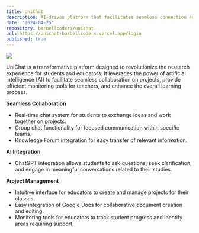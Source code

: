 ```yaml
---
title: UniChat
description: AI-driven platform that facilitates seamless connection and collaboration on academic projects.
date: "2024-04-25"
repository: barbellcoders/unichat
url: https://unichat-barbellcoders.vercel.app/login
published: true
---
```


[![](/unichat.png)](https://unichat-barbellcoders.vercel.app)

UniChat is a transformative platform designed to revolutionize the research experience for students and educators. It leverages the power of artificial intelligence (AI) to facilitate seamless collaboration on projects, provide efficient monitoring tools for teachers, and enhance the overall learning process.

**Seamless Collaboration**

- Real-time chat system for students to exchange ideas and work together on projects.
- Group chat functionality for focused communication within specific teams.
- Knowledge Forum integration for easy transfer of relevant information.

**AI Integration**

- ChatGPT integration allows students to ask questions, seek clarification, and engage in meaningful conversations related to their studies.

**Project Management**

- Intuitive interface for educators to create and manage projects for their classes.
- Easy integration of Google Docs for collaborative document creation and editing.
- Monitoring tools for educators to track student progress and identify areas requiring support.
